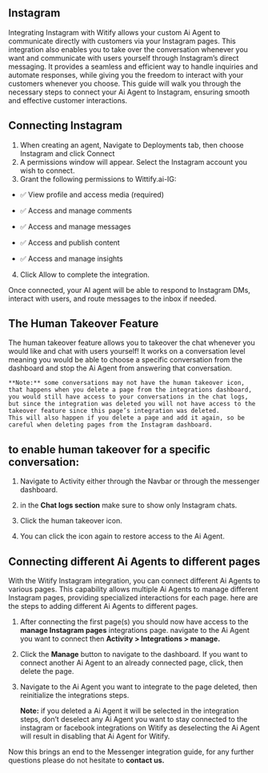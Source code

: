 ## Instagram

Integrating Instagram with Witify allows your custom Ai Agent to communicate directly with customers via your Instagram pages. This integration also enables you to take over the conversation whenever you want and communicate with users yourself through Instagram’s direct messaging. It provides a seamless and efficient way to handle inquiries and automate responses, while giving you the freedom to interact with your customers whenever you choose. 
This guide will walk you through the necessary steps to connect your Ai Agent to Instagram, ensuring smooth and effective customer interactions.

## **Connecting Instagram**

1. When creating an agent, Navigate to Deployments tab, then choose Instagram and click Connect
2. A permissions window will appear. Select the Instagram account you wish to connect.
3. Grant the following permissions to Wittify.ai-IG:

- ✅ View profile and access media (required)

- ✅ Access and manage comments

- ✅ Access and manage messages

- ✅ Access and publish content

- ✅ Access and manage insights

4. Click Allow to complete the integration.

Once connected, your AI agent will be able to respond to Instagram DMs, interact with users, and route messages to the inbox if needed.


## **The Human Takeover Feature**

The human takeover feature allows you to takeover the chat whenever you would like and chat with users yourself! 
It works on a conversation level meaning you would be able to choose a specific conversation from the dashboard and stop the Ai Agent from answering that conversation.

	**Note:** some conversations may not have the human takeover icon, that happens when you delete a page from the integrations dashboard, you would still have access to your conversations in the chat logs, 
	but since the integration was deleted you will not have access to the takeover feature since this page’s integration was deleted. 
	This will also happen if you delete a page and add it again, so be careful when deleting pages from the Instagram dashboard.
	
## **to enable human takeover for a specific conversation:**

1. Navigate to Activity either through the Navbar or through the messenger dashboard.

2. in the **Chat logs section** make sure to show only Instagram chats.

3. Click the human takeover icon.

4. You can click the icon again to restore access to the Ai Agent.

## **Connecting different Ai Agents to different pages**

With the Witify Instagram integration, you can connect different Ai Agents to various pages. 
This capability allows multiple Ai Agents to manage different Instagram pages, providing specialized interactions for each page. here are the steps to adding different Ai Agents to different pages.

1. After connecting the first page(s) you should now have access to the **manage Instagram pages** integrations page. navigate to the Ai Agent you want to connect then **Activity > Integrations > manage.**

2. Click the **Manage** button to navigate to the dashboard. If you want to connect another Ai Agent to an already connected page, click, then delete the page.

3. Navigate to the Ai Agent you want to integrate to the page deleted, then reinitialize the integrations steps.

	**Note:** if you deleted a Ai Agent it will be selected in the integration steps, don’t deselect any Ai Agent you want to stay connected to the instagram or facebook integrations on Witify as deselecting the Ai Agent will result in disabling that Ai Agent for Witify.


Now this brings an end to the Messenger integration guide, for any further questions please do not hesitate to **contact us.**





